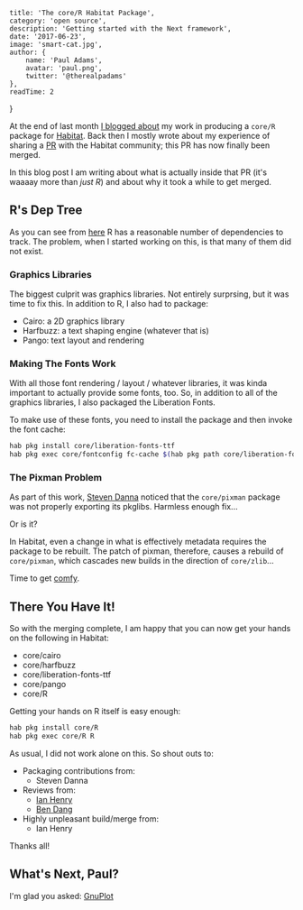 

    title: 'The core/R Habitat Package',
    category: 'open source',
    description: 'Getting started with the Next framework',
    date: '2017-06-23',
    image: 'smart-cat.jpg',
    author: {
        name: 'Paul Adams',
        avatar: 'paul.png',
        twitter: '@therealpadams'
    },
    readTime: 2
}


At the end of last month [I blogged
about](http://baggerspion.net/2017/05/habitat-R/) my work in producing
a `core/R` package for [Habitat](https://www.habitat.sh). Back then I
mostly wrote about my experience of sharing a
[PR](https://github.com/habitat-sh/core-plans/pull/571) with the
Habitat community; this PR has now finally been merged.

In this blog post I am writing about what is actually inside that PR
(it's waaaay more than _just R_) and about why it took a while to get
merged.

## R's Dep Tree

As you can see from
[here](https://github.com/habitat-sh/core-plans/blob/master/R/plan.sh)
R has a reasonable number of dependencies to track. The problem, when
I started working on this, is that many of them did not exist.

### Graphics Libraries

The biggest culprit was graphics libraries. Not entirely
surprsing, but it was time to fix this. In addition to R, I also had
to package:

- Cairo: a 2D graphics library
- Harfbuzz: a text shaping engine (whatever that is)
- Pango: text layout and rendering


### Making The Fonts Work

With all those font rendering / layout / whatever libraries, it was
kinda important to actually provide some fonts, too. So, in addition
to all of the graphics libraries, I also packaged the Liberation
Fonts.

To make use of these fonts, you need to install the package and then
invoke the font cache:

```bash
hab pkg install core/liberation-fonts-ttf
hab pkg exec core/fontconfig fc-cache $(hab pkg path core/liberation-fonts-ttf)
```

### The Pixman Problem

As part of this work, [Steven Danna](https://github.com/stevendanna)
noticed that the `core/pixman` package was not properly exporting its
pkglibs. Harmless enough fix...

Or is it?

In Habitat, even a change in what is effectively metadata requires the
package to be rebuilt. The patch of pixman, therefore, causes a
rebuild of `core/pixman`, which cascades new builds in the direction
of `core/zlib`...

Time to get
[comfy](https://habitat-sh.slack.com/archives/C0VBY57UP/p1497284860638662?thread_ts=1497271708.805488&cid=C0VBY57UP).

## There You Have It!

So with the merging complete, I am happy that you can now get your
hands on the following in Habitat:

- core/cairo
- core/harfbuzz
- core/liberation-fonts-ttf
- core/pango
- core/R

Getting your hands on R itself is easy enough:

```bash
hab pkg install core/R
hab pkg exec core/R R
```

As usual, I did not work alone on this. So shout outs to:

- Packaging contributions from:
  - Steven Danna
- Reviews from:
  - [Ian Henry](https://github.com/eeyun)
  - [Ben Dang](https://github.com/bdangit)
- Highly unpleasant build/merge from:
  - Ian Henry

Thanks all!

## What's Next, Paul?

I'm glad you asked: [GnuPlot](http://www.gnuplot.info)
